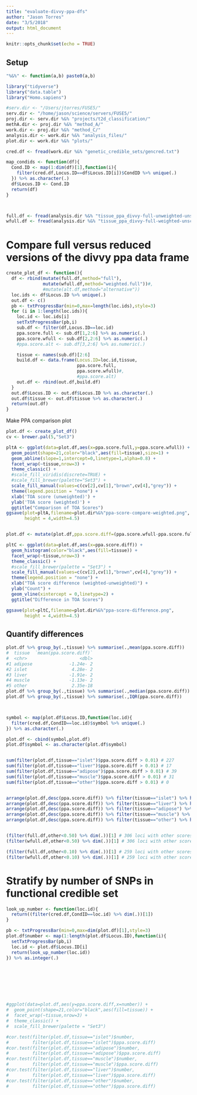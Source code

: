 ```yaml
---
title: "evaluate-divvy-ppa-dfs"
author: "Jason Torres"
date: "3/5/2018"
output: html_document
---
```


```r
knitr::opts_chunk$set(echo = TRUE)
```

## Setup 

```r

"%&%" <- function(a,b) paste0(a,b)

library("tidyverse")
library("data.table")
library("Homo.sapiens")

#serv.dir <- "/Users/jtorres/FUSE5/"
serv.dir <- "/home/jason/science/servers/FUSE5/"
proj.dir <- serv.dir %&% "projects/t2d_classification/"
methA.dir <- proj.dir %&% "method_A/"
work.dir <- proj.dir %&% "method_C/"
analysis.dir <- work.dir %&% "analysis_files/"
plot.dir <- work.dir %&% "plots/"

cred.df <- fread(work.dir %&% "genetic_credible_sets/gencred.txt")

```


```r

map_condids <- function(df){
  Cond.ID <- map(1:dim(df)[1],function(i){
    filter(cred.df,Locus.ID==df$Locus.ID[i])$CondID %>% unique(.)
  }) %>% as.character(.)
  df$Locus.ID <- Cond.ID
  return(df)
}



full.df <- fread(analysis.dir %&% "tissue_ppa_divvy-full-unweighted-unscaled.txt") %>% map_condids(.)
wfull.df <- fread(analysis.dir %&% "tissue_ppa_divvy-full-weighted-unscaled.txt") %>% map_condids(.)

```


# Compare full versus reduced versions of the divvy ppa data frame

```r

create_plot_df <- function(){
  df <- rbind(mutate(full.df,method="full"),
              mutate(wfull.df,method="weighted.full"))#,
              #mutate(alt.df,method="alternative"))
  loc.ids <- df$Locus.ID %>% unique(.)
  out.df <- c()
  pb <- txtProgressBar(min=0,max=length(loc.ids),style=3)
  for (i in 1:length(loc.ids)){
    loc.id <- loc.ids[i]
    setTxtProgressBar(pb,i)
    sub.df <- filter(df,Locus.ID==loc.id)
    ppa.score.full <- sub.df[1,2:6] %>% as.numeric(.)
    ppa.score.wfull <- sub.df[2,2:6] %>% as.numeric(.)
    #ppa.score.alt <- sub.df[3,2:6] %>% as.numeric(.)

    tissue <- names(sub.df)[2:6]
    build.df <- data.frame(Locus.ID=loc.id,tissue,
                           ppa.score.full,
                           ppa.score.wfull)#,
                           #ppa.score.alt)
    out.df <- rbind(out.df,build.df)
  }
  out.df$Locus.ID <- out.df$Locus.ID %>% as.character(.)
  out.df$tissue <- out.df$tissue %>% as.character(.)
  return(out.df)
}

```


Make PPA comparison plot 


```r

plot.df <- create_plot_df()
cv <- brewer.pal(5,"Set3")

pltA <- ggplot(data=plot.df,aes(x=ppa.score.full,y=ppa.score.wfull)) + 
  geom_point(shape=21,color="black",aes(fill=tissue),size=1) + 
  geom_abline(slope=1,intercept=0,linetype=1,alpha=0.8) +
  facet_wrap(~tissue,nrow=3) + 
  theme_classic() + 
  #scale_fill_viridis(discrete=TRUE) + 
  #scale_fill_brewer(palette="Set3") + 
  scale_fill_manual(values=c(cv[2],cv[1],"brown",cv[4],"grey")) + 
  theme(legend.position = "none") + 
  xlab('TOA score (unweighted)') + 
  ylab('TOA score (weighted)') + 
  ggtitle("Comparison of TOA Scores")
ggsave(plot=pltA,filename=plot.dir%&%"ppa-score-compare-weighted.png",
       height = 4,width=4.5)


plot.df <- mutate(plot.df,ppa.score.diff=(ppa.score.wfull-ppa.score.full))

pltC <- ggplot(data=plot.df,aes(x=ppa.score.diff)) +
  geom_histogram(color="black",aes(fill=tissue)) + 
  facet_wrap(~tissue,nrow=3) +
  theme_classic() + 
  #scale_fill_brewer(palette = "Set3") + 
  scale_fill_manual(values=c(cv[2],cv[1],"brown",cv[4],"grey")) + 
  theme(legend.position = "none") + 
  xlab("TOA score difference (weighted-unweighted)") + 
  ylab("Count") + 
  geom_vline(xintercept = 0,linetype=2) +  
  ggtitle("Difference in TOA Scores")

ggsave(plot=pltC,filename=plot.dir%&%"ppa-score-difference.png",
       height = 4,width=4.5)


```


## Quantify differences 


```r

plot.df %>% group_by(.,tissue) %>% summarise(.,mean(ppa.score.diff))
#  tissue  `mean(ppa.score.diff)`
#  <chr>                    <dbl>
#1 adipose              -1.24e- 2
#2 islet                 4.28e- 2
#3 liver                -1.91e- 2
#4 muscle               -1.13e- 2
#5 other                 2.35e-18
plot.df %>% group_by(.,tissue) %>% summarise(.,median(ppa.score.diff))
plot.df %>% group_by(.,tissue) %>% summarise(.,IQR(ppa.score.diff))



symbol <- map(plot.df$Locus.ID,function(loc.id){
  filter(cred.df,CondID==loc.id)$symbol %>% unique(.)
}) %>% as.character(.)

plot.df <- cbind(symbol,plot.df)
plot.df$symbol <- as.character(plot.df$symbol)


sum(filter(plot.df,tissue=="islet")$ppa.score.diff > 0.01) # 227
sum(filter(plot.df,tissue=="liver")$ppa.score.diff > 0.01) # 17
sum(filter(plot.df,tissue=="adipose")$ppa.score.diff > 0.01) # 39
sum(filter(plot.df,tissue=="muscle")$ppa.score.diff > 0.01) # 31
sum(filter(plot.df,tissue=="other")$ppa.score.diff > 0.01) # 0


arrange(plot.df,desc(ppa.score.diff)) %>% filter(tissue=="islet") %>% head(3) %>% View(.)
arrange(plot.df,desc(ppa.score.diff)) %>% filter(tissue=="liver") %>% head(36) %>% View(.)
arrange(plot.df,desc(ppa.score.diff)) %>% filter(tissue=="adipose") %>% head(3) %>% View(.)
arrange(plot.df,desc(ppa.score.diff)) %>% filter(tissue=="muscle") %>% head(3) %>% View(.)
arrange(plot.df,desc(ppa.score.diff)) %>% filter(tissue=="other") %>% head(3) %>% View(.)


(filter(full.df,other<0.50) %>% dim(.))[1] # 306 loci with other scores < 0.50
(filter(wfull.df,other<0.50) %>% dim(.))[1] # 306 loci with other scores < 0.50

(filter(full.df,other<0.10) %>% dim(.))[1] # 259 loci with other scores < 0.10
(filter(wfull.df,other<0.10) %>% dim(.))[1] # 259 loci with other scores < 0.10

```


# Stratify by number of SNPs in functional credible set 


```r


look_up_number <- function(loc.id){
  return((filter(cred.df,CondID==loc.id) %>% dim(.))[1])
}

pb <- txtProgressBar(min=0,max=dim(plot.df)[1],style=3)
plot.df$number <- map(1:length(plot.df$Locus.ID),function(i){
  setTxtProgressBar(pb,i)
  loc.id <- plot.df$Locus.ID[i]
  return(look_up_number(loc.id))
}) %>% as.integer(.)








#ggplot(data=plot.df,aes(y=ppa.score.diff,x=number)) + 
#  geom_point(shape=21,color="black",aes(fill=tissue)) + 
#  facet_wrap(~tissue,nrow=3) + 
#  theme_classic() + 
#  scale_fill_brewer(palette = "Set3")

#cor.test(filter(plot.df,tissue=="islet")$number,
#         filter(plot.df,tissue=="islet")$ppa.score.diff)
#cor.test(filter(plot.df,tissue=="adipose")$number,
#         filter(plot.df,tissue=="adipose")$ppa.score.diff)
#cor.test(filter(plot.df,tissue=="muscle")$number,
#         filter(plot.df,tissue=="muscle")$ppa.score.diff)
#cor.test(filter(plot.df,tissue=="liver")$number,
#         filter(plot.df,tissue=="liver")$ppa.score.diff)
#cor.test(filter(plot.df,tissue=="other")$number,
#         filter(plot.df,tissue=="other")$ppa.score.diff)
```






